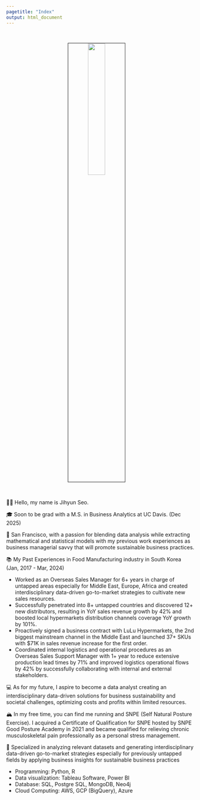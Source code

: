 ```yaml
---
pagetitle: "Index"
output: html_document
---
```


<link rel="stylesheet" href="styles.css" type="text/css">
<link rel="stylesheet" href="site_libs/academicons-1.9.1/css/academicons.min.css"/>

<br>

<p align="center">
<img src="images/Jihyun Image Sample.jpg" style="width:30%; border:0.5px solid; margin-right: 20px" align="center">
</p>
<br>

👋🏽 Hello, my name is Jihyun Seo. 

🎓 Soon to be grad with a M.S. in Business Analytics at UC Davis. (Dec 2025)

🌇 San Francisco, with a passion for blending data analysis while extracting  mathematical and statistical models with my previous work experiences as business managerial savvy that will promote sustainable business practices.

📚 My Past Experiences in Food Manufacturing industry in South Korea (Jan, 2017 - Mar, 2024)

+  Worked as an Overseas Sales Manager for 6+ years in charge of untapped areas especially for Middle East, Europe, Africa and created interdisciplinary data-driven go-to-market strategies to cultivate new sales resources.
+  Successfully penetrated into 8+ untapped countries and discovered 12+ new distributors, resulting in YoY sales revenue growth by 42% and boosted local hypermarkets distribution channels coverage YoY growth by 101%.
+  Proactively signed a business contract with LuLu Hypermarkets, the 2nd biggest mainstream channel in the Middle East and launched 37+ SKUs with $71K in sales revenue increase for the first order.
+  Coordinated internal logistics and operational procedures as an Overseas Sales Support Manager with 1+ year to reduce extensive production lead times by 71% and improved logistics operational flows by 42% by successfully collaborating with internal and external stakeholders.

💻 As for my future, I aspire to become a data analyst creating an interdisciplinary data-driven solutions for business sustainability and societal challenges, optimizing costs and profits within limited resources. 

🏔 In my free time, you can find me running and SNPE (Self Natural Posture Exercise). I acquired a Certificate of Qualification for SNPE hosted by SNPE Good Posture Academy in 2021 and became qualified for relieving chronic musculoskeletal pain professionally as a personal stress management. 

💪 Specialized in analyzing relevant datasets and generating interdisciplinary data-driven go-to-market strategies especially for previously untapped fields by applying business insights for sustainable business practices

+ Programming: Python, R
+ Data visualization: Tableau Software, Power BI
+ Database: SQL, Postgre SQL, MongoDB, Neo4j
+ Cloud Computing: AWS, GCP (BigQuery), Azure

